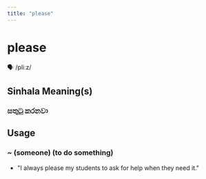 ```yaml
---
title: "please"
---
```


# please

🗣️ /pliːz/

## Sinhala Meaning(s)

### සතුටු කරනවා

## Usage

### ~ (someone) (to do something)

- "I always please my students to ask for help when they need it."

